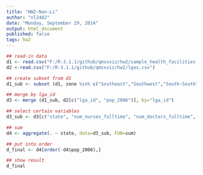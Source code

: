 ```yaml
---
title: "HW2-Nan-Li"
author: "nl2482"
date: "Monday, September 29, 2014"
output: html_document
published: false
tags: hw2
---
```


```r
## read-in data
d1 <- read.csv("F:/R-3.1.1/github/qmssviz/hw2/sample_health_facilities.csv")
d2 <-read.csv("F:/R-3.1.1/github/qmssviz/hw2/lgas.csv")

## create subset from d1
d1_sub <- subset (d1, zone %in% c("Southeast","Southwest","South-South"))

## merge by lga_id
d3 <- merge (d1_sub, d2[c("lga_id", "pop_2006")], by="lga_id")

## select certain variables
d3_sub <- d3[c("state", "num_nurses_fulltime", "num_doctors_fulltime", "pop_2006")]

## sum
d4 <- aggregate(. ~ state, data=d3_sub, FUN=sum)

## put into order
d_final <- d4[order(-d4$pop_2006),]

## show result
d_final
```